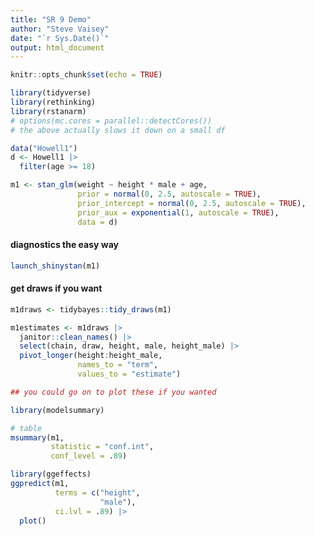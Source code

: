 ```yaml
---
title: "SR 9 Demo"
author: "Steve Vaisey"
date: "`r Sys.Date()`"
output: html_document
---
```


```r
knitr::opts_chunk$set(echo = TRUE)
```

```r
library(tidyverse)
library(rethinking)
library(rstanarm)
# options(mc.cores = parallel::detectCores())
# the above actually slows it down on a small df
```

```r
data("Howell1")
d <- Howell1 |> 
  filter(age >= 18)
```

```r
m1 <- stan_glm(weight ~ height * male + age,
               prior = normal(0, 2.5, autoscale = TRUE),
               prior_intercept = normal(0, 2.5, autoscale = TRUE),
               prior_aux = exponential(1, autoscale = TRUE),
               data = d)
```

#### diagnostics the easy way

```r
launch_shinystan(m1)
```

#### get draws if you want

```r
m1draws <- tidybayes::tidy_draws(m1)

m1estimates <- m1draws |> 
  janitor::clean_names() |> 
  select(chain, draw, height, male, height_male) |> 
  pivot_longer(height:height_male,
               names_to = "term",
               values_to = "estimate")

## you could go on to plot these if you wanted

```


```r
library(modelsummary)

# table
msummary(m1, 
         statistic = "conf.int",
         conf_level = .89)
```

```r
library(ggeffects)
ggpredict(m1,
          terms = c("height", 
                    "male"),
          ci.lvl = .89) |> 
  plot()
```
